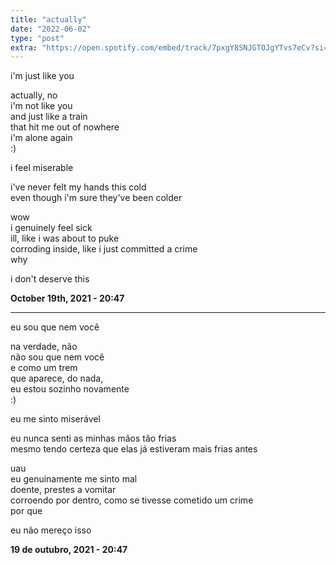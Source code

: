 ```yaml
---
title: "actually"
date: "2022-06-02"
type: "post"
extra: "https://open.spotify.com/embed/track/7pxgY8SNJGTOJgYTvs7eCv?si=5e2f1b85548e4a40"
---
```


i'm just like you

actually, no<br/>
i'm not like you<br/>
and just like a train<br/>
that hit me out of nowhere<br/>
i'm alone again<br/>
:)

i feel miserable

i've never felt my hands this cold<br/>
even though i'm sure they've been colder

wow<br/>
i genuinely feel sick<br/>
ill, like i was about to puke<br/>
corroding inside, like i just committed a crime<br/>
why

i don't deserve this

**October 19th, 2021 - 20:47**

---

eu sou que nem você

na verdade, não<br/>
não sou que nem você<br/>
e como um trem<br/>
que aparece, do nada,<br/>
eu estou sozinho novamente<br/>
:)

eu me sinto miserável

eu nunca senti as minhas mãos tão frias<br/>
mesmo tendo certeza que elas já estiveram mais frias antes

uau<br/>
eu genuinamente me sinto mal<br/>
doente, prestes a vomitar<br/>
corroendo por dentro, como se tivesse cometido um crime<br/>
por que

eu não mereço isso

**19 de outubro, 2021 - 20:47**
